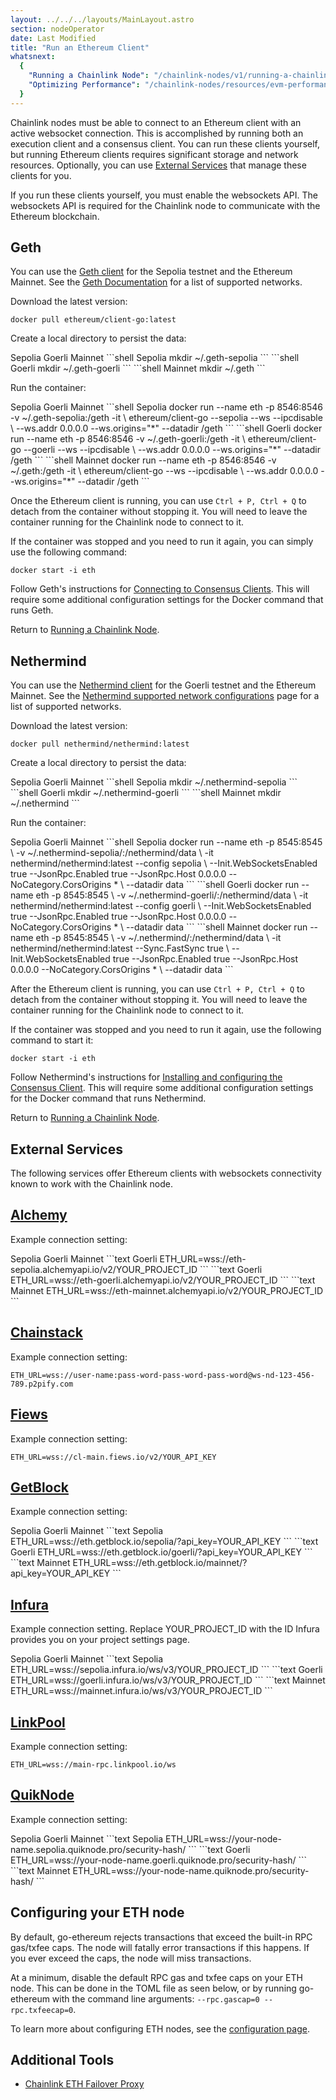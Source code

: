 ```yaml
---
layout: ../../../layouts/MainLayout.astro
section: nodeOperator
date: Last Modified
title: "Run an Ethereum Client"
whatsnext:
  {
    "Running a Chainlink Node": "/chainlink-nodes/v1/running-a-chainlink-node/",
    "Optimizing Performance": "/chainlink-nodes/resources/evm-performance-configuration/",
  }
---
```



Chainlink nodes must be able to connect to an Ethereum client with an active websocket connection. This is accomplished by running both an execution client and a consensus client. You can run these clients yourself, but running Ethereum clients requires significant storage and network resources. Optionally, you can use [External Services](#external-services) that manage these clients for you.

<Aside type="note" title="Enable the Websockets API">
  If you run these clients yourself, you must enable the websockets API. The websockets API is required for the
  Chainlink node to communicate with the Ethereum blockchain.
</Aside>

## Geth

You can use the [Geth client](https://geth.ethereum.org/docs/) for the Sepolia testnet and the Ethereum Mainnet. See the [Geth Documentation](https://geth.ethereum.org/docs/interface/peer-to-peer/) for a list of supported networks.

Download the latest version:

```shell
docker pull ethereum/client-go:latest
```

Create a local directory to persist the data:

<Tabs client:visible>
  <Fragment slot="tab.1">Sepolia</Fragment>
  <Fragment slot="tab.2">Goerli</Fragment>
  <Fragment slot="tab.3">Mainnet</Fragment>
  <Fragment slot="panel.1">```shell Sepolia mkdir ~/.geth-sepolia ```</Fragment>
  <Fragment slot="panel.2">```shell Goerli mkdir ~/.geth-goerli ```</Fragment>
  <Fragment slot="panel.3">```shell Mainnet mkdir ~/.geth ```</Fragment>
</Tabs>

Run the container:

<Tabs client:visible>
  <Fragment slot="tab.1">Sepolia</Fragment>
  <Fragment slot="tab.2">Goerli</Fragment>
  <Fragment slot="tab.3">Mainnet</Fragment>
  <Fragment slot="panel.1">
    ```shell Sepolia docker run --name eth -p 8546:8546 -v ~/.geth-sepolia:/geth -it \ ethereum/client-go --sepolia --ws
    --ipcdisable \ --ws.addr 0.0.0.0 --ws.origins="*" --datadir /geth ```
  </Fragment>
  <Fragment slot="panel.2">
    ```shell Goerli docker run --name eth -p 8546:8546 -v ~/.geth-goerli:/geth -it \ ethereum/client-go --goerli --ws
    --ipcdisable \ --ws.addr 0.0.0.0 --ws.origins="*" --datadir /geth ```
  </Fragment>
  <Fragment slot="panel.3">
    ```shell Mainnet docker run --name eth -p 8546:8546 -v ~/.geth:/geth -it \ ethereum/client-go --ws --ipcdisable \
    --ws.addr 0.0.0.0 --ws.origins="*" --datadir /geth ```
  </Fragment>
</Tabs>

Once the Ethereum client is running, you can use `Ctrl + P, Ctrl + Q` to detach from the container without stopping it. You will need to leave the container running for the Chainlink node to connect to it.

If the container was stopped and you need to run it again, you can simply use the following command:

```shell
docker start -i eth
```

Follow Geth's instructions for [Connecting to Consensus Clients](https://geth.ethereum.org/docs/getting-started/consensus-clients). This will require some additional configuration settings for the Docker command that runs Geth.

Return to [Running a Chainlink Node](/chainlink-nodes/v1/running-a-chainlink-node/).

## Nethermind

You can use the [Nethermind client](https://docs.nethermind.io/nethermind/) for the Goerli testnet and the Ethereum Mainnet. See the [Nethermind supported network configurations](https://docs.nethermind.io/nethermind/ethereum-client/docker#available-configurations) page for a list of supported networks.

Download the latest version:

```shell
docker pull nethermind/nethermind:latest
```

Create a local directory to persist the data:

<Tabs client:visible>
  <Fragment slot="tab.1">Sepolia</Fragment>
  <Fragment slot="tab.2">Goerli</Fragment>
  <Fragment slot="tab.3">Mainnet</Fragment>
  <Fragment slot="panel.1">```shell Sepolia mkdir ~/.nethermind-sepolia ```</Fragment>
  <Fragment slot="panel.2">```shell Goerli mkdir ~/.nethermind-goerli ```</Fragment>
  <Fragment slot="panel.3">```shell Mainnet mkdir ~/.nethermind ```</Fragment>
</Tabs>

Run the container:

<Tabs client:visible>
  <Fragment slot="tab.1">Sepolia</Fragment>
  <Fragment slot="tab.2">Goerli</Fragment>
  <Fragment slot="tab.3">Mainnet</Fragment>
  <Fragment slot="panel.1">
    ```shell Sepolia docker run --name eth -p 8545:8545 \ -v ~/.nethermind-sepolia/:/nethermind/data \ -it
    nethermind/nethermind:latest --config sepolia \ --Init.WebSocketsEnabled true --JsonRpc.Enabled true --JsonRpc.Host
    0.0.0.0 --NoCategory.CorsOrigins * \ --datadir data ```
  </Fragment>
  <Fragment slot="panel.2">
    ```shell Goerli docker run --name eth -p 8545:8545 \ -v ~/.nethermind-goerli/:/nethermind/data \ -it
    nethermind/nethermind:latest --config goerli \ --Init.WebSocketsEnabled true --JsonRpc.Enabled true --JsonRpc.Host
    0.0.0.0 --NoCategory.CorsOrigins * \ --datadir data ```
  </Fragment>
  <Fragment slot="panel.3">
    ```shell Mainnet docker run --name eth -p 8545:8545 \ -v ~/.nethermind/:/nethermind/data \ -it
    nethermind/nethermind:latest --Sync.FastSync true \ --Init.WebSocketsEnabled true --JsonRpc.Enabled true
    --JsonRpc.Host 0.0.0.0 --NoCategory.CorsOrigins * \ --datadir data ```
  </Fragment>
</Tabs>

After the Ethereum client is running, you can use `Ctrl + P, Ctrl + Q` to detach from the container without stopping it. You will need to leave the container running for the Chainlink node to connect to it.

If the container was stopped and you need to run it again, use the following command to start it:

```shell
docker start -i eth
```

Follow Nethermind's instructions for [Installing and configuring the Consensus Client](https://docs.nethermind.io/nethermind/guides-and-helpers/validator-setup/eth2-validator#setup). This will require some additional configuration settings for the Docker command that runs Nethermind.

Return to [Running a Chainlink Node](/chainlink-nodes/v1/running-a-chainlink-node/).

## External Services

The following services offer Ethereum clients with websockets connectivity known to work with the Chainlink node.

## [Alchemy](https://www.alchemyapi.io)

Example connection setting:

<Tabs client:visible>
  <Fragment slot="tab.1">Sepolia</Fragment>
  <Fragment slot="tab.2">Goerli</Fragment>
  <Fragment slot="tab.3">Mainnet</Fragment>
  <Fragment slot="panel.1">```text Goerli ETH_URL=wss://eth-sepolia.alchemyapi.io/v2/YOUR_PROJECT_ID ```</Fragment>
  <Fragment slot="panel.2">```text Goerli ETH_URL=wss://eth-goerli.alchemyapi.io/v2/YOUR_PROJECT_ID ```</Fragment>
  <Fragment slot="panel.3">```text Mainnet ETH_URL=wss://eth-mainnet.alchemyapi.io/v2/YOUR_PROJECT_ID ```</Fragment>
</Tabs>

## [Chainstack](https://support.chainstack.com/hc/en-us/articles/900001664463-Setting-up-a-Chainlink-node-with-an-Ethereum-node-provided-by-Chainstack)

Example connection setting:

```text Mainnet
ETH_URL=wss://user-name:pass-word-pass-word-pass-word@ws-nd-123-456-789.p2pify.com
```

## [Fiews](https://docs.fiews.io/docs/getting-started)

Example connection setting:

```text Mainnet
ETH_URL=wss://cl-main.fiews.io/v2/YOUR_API_KEY
```

## [GetBlock](https://getblock.io/)

Example connection setting:

<Tabs client:visible>
  <Fragment slot="tab.1">Sepolia</Fragment>
  <Fragment slot="tab.2">Goerli</Fragment>
  <Fragment slot="tab.3">Mainnet</Fragment>
  <Fragment slot="panel.1">```text Sepolia ETH_URL=wss://eth.getblock.io/sepolia/?api_key=YOUR_API_KEY ```</Fragment>
  <Fragment slot="panel.2">```text Goerli ETH_URL=wss://eth.getblock.io/goerli/?api_key=YOUR_API_KEY ```</Fragment>
  <Fragment slot="panel.3">```text Mainnet ETH_URL=wss://eth.getblock.io/mainnet/?api_key=YOUR_API_KEY ```</Fragment>
</Tabs>

## [Infura](https://infura.io/docs/ethereum/wss/introduction.md)

Example connection setting. Replace YOUR_PROJECT_ID with the ID Infura provides you on your project settings page.

<Tabs client:visible>
  <Fragment slot="tab.1">Sepolia</Fragment>
  <Fragment slot="tab.2">Goerli</Fragment>
  <Fragment slot="tab.3">Mainnet</Fragment>
  <Fragment slot="panel.1">```text Sepolia ETH_URL=wss://sepolia.infura.io/ws/v3/YOUR_PROJECT_ID ```</Fragment>
  <Fragment slot="panel.2">```text Goerli ETH_URL=wss://goerli.infura.io/ws/v3/YOUR_PROJECT_ID ```</Fragment>
  <Fragment slot="panel.3">```text Mainnet ETH_URL=wss://mainnet.infura.io/ws/v3/YOUR_PROJECT_ID ```</Fragment>
</Tabs>

## [LinkPool](https://docs.linkpool.io/docs/websocket_main)

Example connection setting:

```text Mainnet
ETH_URL=wss://main-rpc.linkpool.io/ws
```

## [QuikNode](https://www.quiknode.io)

Example connection setting:

<Tabs client:visible>
  <Fragment slot="tab.1">Sepolia</Fragment>
  <Fragment slot="tab.2">Goerli</Fragment>
  <Fragment slot="tab.3">Mainnet</Fragment>
  <Fragment slot="panel.1">
    ```text Sepolia ETH_URL=wss://your-node-name.sepolia.quiknode.pro/security-hash/ ```
  </Fragment>
  <Fragment slot="panel.2">```text Goerli ETH_URL=wss://your-node-name.goerli.quiknode.pro/security-hash/ ```</Fragment>
  <Fragment slot="panel.3">```text Mainnet ETH_URL=wss://your-node-name.quiknode.pro/security-hash/ ```</Fragment>
</Tabs>

## Configuring your ETH node

<Aside type="caution" title="RPC gas/txfee caps">
  By default, go-ethereum rejects transactions that exceed the built-in RPC gas/txfee caps. The node will fatally error
  transactions if this happens. If you ever exceed the caps, the node will miss transactions.
</Aside>

At a minimum, disable the default RPC gas and txfee caps on your ETH node. This can be done in the TOML file as seen below, or by running go-ethereum with the command line arguments: `--rpc.gascap=0 --rpc.txfeecap=0`.

To learn more about configuring ETH nodes, see the [configuration page](/chainlink-nodes/v1/configuration/#configuring-your-eth-node).

## Additional Tools

- [Chainlink ETH Failover Proxy](https://github.com/Fiews/ChainlinkEthFailover)
